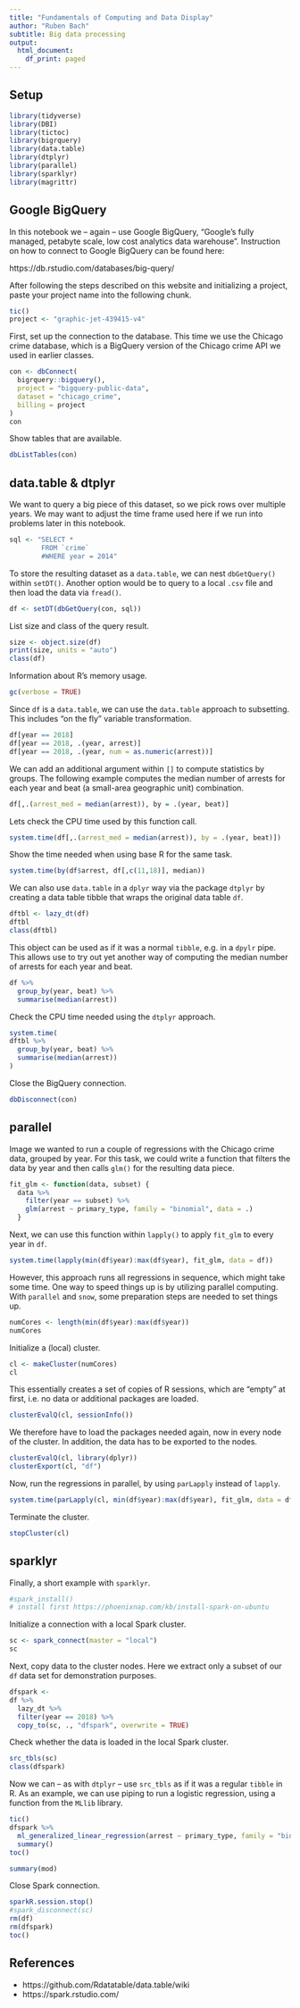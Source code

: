 ```yaml
---
title: "Fundamentals of Computing and Data Display"
author: "Ruben Bach"
subtitle: Big data processing
output:
  html_document:
    df_print: paged
---
```


## Setup

```r
library(tidyverse)
library(DBI)
library(tictoc)
library(bigrquery)
library(data.table)
library(dtplyr)
library(parallel)
library(sparklyr)
library(magrittr)
```

## Google BigQuery

In this notebook we -- again -- use Google BigQuery, "Google's fully managed, petabyte scale, low cost analytics data warehouse". Instruction on how to connect to Google BigQuery can be found here:

https://db.rstudio.com/databases/big-query/

After following the steps described on this website and initializing a project, paste your project name into the following chunk.

```r
tic()
project <- "graphic-jet-439415-v4"
```

First, set up the connection to the database. This time we use the Chicago crime database, which is a BigQuery version of the Chicago crime API we used in earlier classes.

```r
con <- dbConnect(
  bigrquery::bigquery(),
  project = "bigquery-public-data",
  dataset = "chicago_crime",
  billing = project
)
con 
```

Show tables that are available.

```r
dbListTables(con)
```

## data.table & dtplyr

We want to query a big piece of this dataset, so we pick rows over multiple years. We may want to adjust the time frame used here if we run into problems later in this notebook.

```r
sql <- "SELECT *
        FROM `crime`
        #WHERE year = 2014"
```

To store the resulting dataset as a `data.table`, we can nest `dbGetQuery()` within `setDT()`. Another option would be to query to a local `.csv` file and then load the data via `fread()`.

```r
df <- setDT(dbGetQuery(con, sql))
```

List size and class of the query result.

```r
size <- object.size(df)
print(size, units = "auto")
class(df)
```

Information about R's memory usage.

```r
gc(verbose = TRUE)
```

Since `df` is a `data.table`, we can use the `data.table` approach to subsetting. This includes "on the fly" variable transformation.

```r
df[year == 2018]
df[year == 2018, .(year, arrest)]
df[year == 2018, .(year, num = as.numeric(arrest))]
```

We can add an additional argument within `[]` to compute statistics by groups. The following example computes the median number of arrests for each year and beat (a small-area geographic unit) combination.

```r
df[,.(arrest_med = median(arrest)), by = .(year, beat)]
```

Lets check the CPU time used by this function call.

```r
system.time(df[,.(arrest_med = median(arrest)), by = .(year, beat)])
```

Show the time needed when using base R for the same task.

```r
system.time(by(df$arrest, df[,c(11,18)], median))
```

We can also use `data.table` in a `dplyr` way via the package `dtplyr` by creating a data table tibble that wraps the original data table `df`.

```r
dftbl <- lazy_dt(df)
dftbl
class(dftbl)
```

This object can be used as if it was a normal `tibble`, e.g. in a `dpylr` pipe. This allows use to try out yet another way of computing the median number of arrests for each year and beat.

```r
df %>%
  group_by(year, beat) %>%
  summarise(median(arrest))
```

Check the CPU time needed using the `dtplyr` approach.

```r
system.time(
dftbl %>%
  group_by(year, beat) %>%
  summarise(median(arrest))
)
```

Close the BigQuery connection.

```r
dbDisconnect(con)
```

## parallel

Image we wanted to run a couple of regressions with the Chicago crime data, grouped by year. For this task, we could write a function that filters the data by year and then calls `glm()` for the resulting data piece.

```r
fit_glm <- function(data, subset) {
  data %>%
    filter(year == subset) %>%
    glm(arrest ~ primary_type, family = "binomial", data = .)
  }
```

Next, we can use this function within `lapply()` to apply `fit_glm` to every year in `df`.

```r
system.time(lapply(min(df$year):max(df$year), fit_glm, data = df))
```

However, this approach runs all regressions in sequence, which might take some time. One way to speed things up is by utilizing parallel computing. With `parallel` and `snow`, some preparation steps are needed to set things up.

```r
numCores <- length(min(df$year):max(df$year))
numCores
```

Initialize a (local) cluster.

```r
cl <- makeCluster(numCores)
cl
```

This essentially creates a set of copies of R sessions, which are "empty" at first, i.e. no data or additional packages are loaded.

```r
clusterEvalQ(cl, sessionInfo())
```

We therefore have to load the packages needed again, now in every node of the cluster. In addition, the data has to be exported to the nodes. 

```r
clusterEvalQ(cl, library(dplyr))
clusterExport(cl, "df")
```

Now, run the regressions in parallel, by using `parLapply` instead of `lapply`. 

```r
system.time(parLapply(cl, min(df$year):max(df$year), fit_glm, data = df))
```

Terminate the cluster.

```r
stopCluster(cl)
```

## sparklyr

Finally, a short example with `sparklyr`.

```r
#spark_install()
# install first https://phoenixnap.com/kb/install-spark-on-ubuntu
```

Initialize a connection with a local Spark cluster.

```r
sc <- spark_connect(master = "local")
sc

```

Next, copy data to the cluster nodes. Here we extract only a subset of our `df` data set for demonstration purposes.

```r
dfspark <-
df %>%
  lazy_dt %>%
  filter(year == 2018) %>%
  copy_to(sc, ., "dfspark", overwrite = TRUE)

```

Check whether the data is loaded in the local Spark cluster.

```r
src_tbls(sc)
class(dfspark)
```

Now we can -- as with `dtplyr` -- use `src_tbls` as if it was a regular `tibble` in R. As an example, we can use piping to run a logistic regression, using a function from the `MLlib` library. 

```r
tic()
dfspark %>%
  ml_generalized_linear_regression(arrest ~ primary_type, family = "binomial") %>%
  summary()
toc()
```
```r
summary(mod)
```

Close Spark connection.

```r
sparkR.session.stop()
#spark_disconnect(sc)
rm(df)
rm(dfspark)
toc()
```

## References

* https://github.com/Rdatatable/data.table/wiki
* https://spark.rstudio.com/